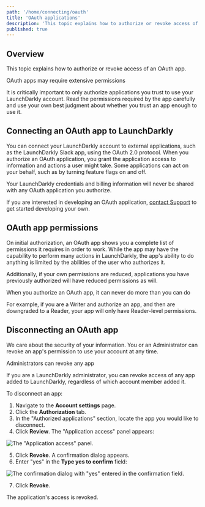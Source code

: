 ```yaml
---
path: '/home/connecting/oauth'
title: 'OAuth applications'
description: 'This topic explains how to authorize or revoke access of an OAuth app. You can connect your LaunchDarkly account to external applications using the OAuth 2.0 protocol.'
published: true
---
```


## Overview

This topic explains how to authorize or revoke access of an OAuth app.

<Callout intent="alert">
<CalloutTitle>OAuth apps may require extensive permissions</CalloutTitle>
<CalloutDescription>

It is critically important to only authorize applications you trust to use your LaunchDarkly account. Read the  permissions required by the app carefully and use your own best judgment about whether you trust an app enough to use it.

</CalloutDescription>
</Callout>

## Connecting an OAuth app to LaunchDarkly

You can connect your LaunchDarkly account to external applications, such as the LaunchDarkly Slack app, using the OAuth 2.0 protocol. When you authorize an OAuth application, you grant the application access to information and actions a user might take. Some applications can act on your behalf, such as by turning feature flags on and off.

Your LaunchDarkly credentials and billing information will never be shared with any OAuth application you authorize.

If you are interested in developing an OAuth application, [contact Support](https://support.launchdarkly.com/hc/en-us/requests/new) to get started developing your own.

## OAuth app permissions

On initial authorization, an OAuth app shows you a complete list of permissions it requires in order to work. While the app may have the capability to perform many actions in LaunchDarkly, the app's ability to do anything is limited by the abilities of the user who authorizes it.

Additionally, if your own permissions are reduced, applications you have previously authorized will have reduced permissions as will.

<Callout intent="info">
<CalloutTitle>When you authorize an OAuth app, it can never do more than you can do</CalloutTitle>
<CalloutDescription>

For example, if you are a Writer and authorize an app, and then are downgraded to a Reader, your app will only have Reader-level permissions.

</CalloutDescription>
</Callout>

## Disconnecting an OAuth app

We care about the security of your information. You or an Administrator can revoke an app's permission to use your account at any time.

<Callout intent="info">
<CalloutTitle>Administrators can revoke any app</CalloutTitle>
<CalloutDescription>

If you are a LaunchDarkly administrator, you can revoke access of any app added to LaunchDarkly, regardless of which account member added it.

</CalloutDescription>
</Callout>

To disconnect an app:

1. Navigate to the **Account settings** page.
2. Click the **Authorization** tab.
3. In the "Authorized applications" section, locate the app you would like to disconnect.
4. Click **Review**. The "Application access" panel appears:

![The "Application access" panel.](oauth-app-access.png)

5. Click **Revoke**. A confirmation dialog appears.
6. Enter "yes" in the **Type yes to confirm** field:

![The confirmation dialog with "yes" entered in the confirmation field.](oauth-app-access-revoke.png)

7. Click **Revoke**.

The application's access is revoked.
